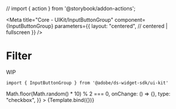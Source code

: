 // import { action } from '@storybook/addon-actions';

<Meta
    title="Core - UIKit/InputButtonGroup"
    component={InputButtonGroup}
    parameters={{
        layout: "centered", // centered | fullscreen
    }}
/>


# Filter

WIP

```
import { InputButtonGroup } from '@adobe/ds-widget-sdk/ui-kit'
```

<Canvas>
    <Story
        name="InputButtonGroup"
        args={{
            title: "Milo",
            attribute: "milo",
            buckets: [
                { title: "Beta Hydri" },
                { title: "Omicron Eridani" },
                { title: "Alpha Centauri Proxima Centauri" },
            ],
            isSelected: () => Math.floor(Math.random() * 10) % 2 === 0,
            onChange: () => {},
            type: "checkbox",
        }}
    >
        {Template.bind({})}
    </Story>
</Canvas>
